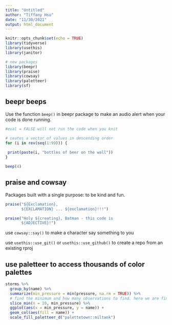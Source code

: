 ```yaml
---
title: "Untitled"
author: "Tiffany Hsu"
date: "11/30/2021"
output: html_document
---
```


```r
knitr::opts_chunk$set(echo = TRUE)
library(tidyverse)
library(usethis)
library(janitor)

# new packages
library(beepr)
library(praise)
library(cowsay)
library(paletteer)
library(sf)
```


## beepr beeps

Use the function `beep()` in beepr package to make an audio alert when your code is done running. 

```r
#eval = FALSE will not run the code when you knit

# ceates a vector of values in descending order
for (i in rev(seq(1:99))) {
  
 print(paste(i, "bottles of beer on the wall")) 
}

beep(4)
```

## praise and cowsay

Packages built with a single purpose: to be kind and fun.

```r
praise("${Exclamation},
       ${EXCLAMATION} ... ${exclamation}!!!")

praise("Holy ${creating}, Batman - this code is 
       ${ADJECTIVE}!")

```

use `cowsay::say()` to make a character say something to you

use `usethis::use_git()` or `usethis::use_github()` to create a repo from an existing rproj

## use paletteer to access thousands of color palettes

```r
storms %>% 
  group_by(name) %>% 
  summarize(min_pressure = min(pressure, na.rm = TRUE)) %>% 
  # find the minimum and how many observations to find. here we are finding the 10 lowest pressures
  slice_min(n = 10, min_pressure) %>% 
  ggplot(aes(x = min_pressure, y = name)) +
  geom_col(aes(fill = name)) +
  scale_fill_paletteer_d("palettetown::miltank")
  
```

